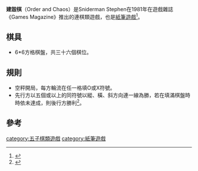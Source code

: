 '''建毀棋'''（Order and Chaos）是Sniderman Stephen在1981年在遊戲雜誌《Games Magazine》推出的連棋類遊戲，也是[[紙筆遊戲|紙筆遊戲]]<ref>{{Cite web |url=http://www.ludorium.at/prog/Anzeige.asp?sysname=english&offset=20&sn=&vl=GAMES%20MAGAZINE&at=&zg=&ge=&v1=&pa=&al=&sp=&kt=&cd=&yr=&sort=1&show=&cb= |title=Austrian Games Museum |access-date=2013-04-06 |archive-date=2016-03-03 |archive-url=https://web.archive.org/web/20160303185317/http://www.ludorium.at/prog/Anzeige.asp?sysname=english&offset=20&sn=&vl=GAMES%20MAGAZINE&at=&zg=&ge=&v1=&pa=&al=&sp=&kt=&cd=&yr=&sort=1&show=&cb= |dead-url=no }}</ref>。

==棋具==

*6*6方格棋盤，共三十六個棋位。

==規則==
*空秤開局，每方輪流在任一格填O或X符號。
*先行方以五個或以上的同符號以縱、橫、斜方向連一線為勝，若在填滿棋盤時時依未達成，則後行方勝利<ref>{{Cite web |url=http://www.mankala.cz/chaos.html |title=Mankalové hry Pořádek a chaos / Order and Chaos |access-date=2013-04-06 |archive-date=2017-03-17 |archive-url=https://web.archive.org/web/20170317164445/http://mankala.cz/chaos.html |dead-url=no }}</ref>。

==參考==
<div class="references-small">
<references/>
</div>

[[category:五子棋類遊戲|category:五子棋類遊戲]]
[[category:紙筆遊戲|category:紙筆遊戲]]